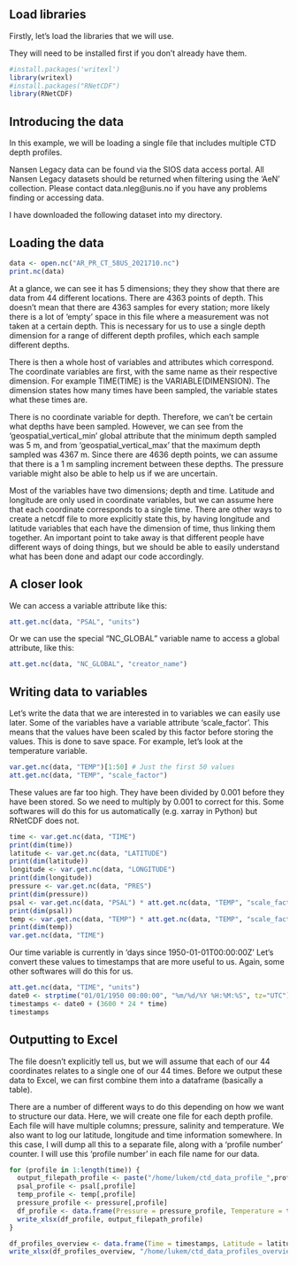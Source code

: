 ## Load libraries

Firstly, let's load the libraries that we will use.

They will need to be installed first if you don't already have them.

```r
#install.packages('writexl')
library(writexl)
#install.packages("RNetCDF")
library(RNetCDF)
```

## Introducing the data

In this example, we will be loading a single file that includes multiple CTD depth profiles. 

Nansen Legacy data can be found via the SIOS data access portal. All Nansen Legacy datasets should be returned when filtering using the 'AeN' collection. Please contact data.nleg@unis.no if you have any problems finding or accessing data.

I have downloaded the following dataset into my directory.

## Loading the data

```r
data <- open.nc("AR_PR_CT_58US_2021710.nc")
print.nc(data)
```

At a glance, we can see it has 5 dimensions; they they show that there are data from 44 different locations. There are 4363 points of depth. This doesn't mean that there are 4363 samples for every station; more likely there is a lot of 'empty' space in this file where a measurement was not taken at a certain depth. This is necessary for us to use a single depth dimension for a range of different depth profiles, which each sample different depths.

There is then a whole host of variables and attributes which correspond. The coordinate variables are first, with the same name as their respective dimension. For example TIME(TIME) is the VARIABLE(DIMENSION). The dimension states how many times have been sampled, the variable states what these times are.

There is no coordinate variable for depth. Therefore, we can't be certain what depths have been sampled. However, we can see from the 'geospatial_vertical_min' global attribute that the minimum depth sampled was 5 m, and from 'geospatial_vertical_max' that the maximum depth sampled was 4367 m. Since there are 4636 depth points, we can assume that there is a 1 m sampling increment between these depths. The pressure variable might also be able to help us if we are uncertain.

Most of the variables have two dimensions; depth and time. Latitude and longitude are only used in coordinate variables, but we can assume here that each coordinate corresponds to a single time. There are other ways to create a netcdf file to more explicitly state this, by having longitude and latitude variables that each have the dimension of time, thus linking them together. An important point to take away is that different people have different ways of doing things, but we should be able to easily understand what has been done and adapt our code accordingly. 

## A closer look

We can access a variable attribute like this:

```r
att.get.nc(data, "PSAL", "units")
```

Or we can use the special "NC_GLOBAL" variable name to access a global attribute, like this:

```r
att.get.nc(data, "NC_GLOBAL", "creator_name")
```

## Writing data to variables

Let's write the data that we are interested in to variables we can easily use later. Some of the variables have a variable attribute 'scale_factor'. This means that the values have been scaled by this factor before storing the values. This is done to save space. For example, let's look at the temperature variable. 

```r
var.get.nc(data, "TEMP")[1:50] # Just the first 50 values
att.get.nc(data, "TEMP", "scale_factor")
```

These values are far too high. They have been divided by 0.001 before they have been stored. So we need to multiply by 0.001 to correct for this. Some softwares will do this for us automatically (e.g. xarray in Python) but RNetCDF does not.

```r
time <- var.get.nc(data, "TIME")
print(dim(time))
latitude <- var.get.nc(data, "LATITUDE")
print(dim(latitude))
longitude <- var.get.nc(data, "LONGITUDE")
print(dim(longitude))
pressure <- var.get.nc(data, "PRES")
print(dim(pressure))
psal <- var.get.nc(data, "PSAL") * att.get.nc(data, "TEMP", "scale_factor")
print(dim(psal))
temp <- var.get.nc(data, "TEMP") * att.get.nc(data, "TEMP", "scale_factor")
print(dim(temp))
var.get.nc(data, "TIME")
```

Our time variable is currently in 'days since 1950-01-01T00:00:00Z' Let's convert these values to timestamps that are more useful to us. Again, some other softwares will do this for us.

```r
att.get.nc(data, "TIME", "units")
date0 <- strptime("01/01/1950 00:00:00", "%m/%d/%Y %H:%M:%S", tz="UTC")
timestamps <- date0 + (3600 * 24 * time)
timestamps
```

## Outputting to Excel

The file doesn't explicitly tell us, but we will assume that each of our 44 coordinates relates to a single one of our 44 times. Before we output these data to Excel, we can first combine them into a dataframe (basically a table).

There are a number of different ways to do this depending on how we want to structure our data. Here, we will create one file for each depth profile. Each file will have multiple columns; pressure, salinity and temperature. We also want to log our latitude, longitude and time information somewhere. In this case, I will dump all this to a separate file, along with a 'profile number' counter. I will use this 'profile number' in each file name for our data. 

```r
for (profile in 1:length(time)) {
  output_filepath_profile <- paste("/home/lukem/ctd_data_profile_",profile,".xlsx", sep="")
  psal_profile <- psal[,profile]
  temp_profile <- temp[,profile]
  pressure_profile <- pressure[,profile]
  df_profile <- data.frame(Pressure = pressure_profile, Temperature = temp_profile, PracticalSalinity = psal_profile)
  write_xlsx(df_profile, output_filepath_profile)
}

df_profiles_overview <- data.frame(Time = timestamps, Latitude = latitude, Longitude = longitude)
write_xlsx(df_profiles_overview, "/home/lukem/ctd_data_profiles_overview.xlsx")
```
